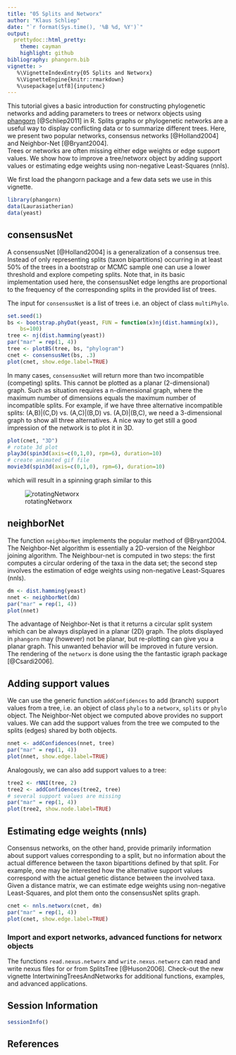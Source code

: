 ```yaml
---
title: "05 Splits and Networx"
author: "Klaus Schliep"
date: "`r format(Sys.time(), '%B %d, %Y')`"
output:
  prettydoc::html_pretty:
    theme: cayman
    highlight: github
bibliography: phangorn.bib
vignette: >
   %\VignetteIndexEntry{05 Splits and Networx}
   %\VignetteEngine{knitr::rmarkdown}
   %\usepackage[utf8]{inputenc}   
---
```



This tutorial gives a basic introduction for constructing phylogenetic networks and adding parameters to trees or networx objects using [phangorn](https://cran.r-project.org/package=phangorn) [@Schliep2011] in R. 
Splits graphs or phylogenetic networks are a useful way to display conflicting data or to summarize different trees. Here, we present two popular networks, consensus networks [@Holland2004]
and Neighbor-Net [@Bryant2004].                                  
Trees or networks are often missing either edge weights or edge support values. We show how to improve a tree/networx object by adding support values or estimating edge weights using non-negative Least-Squares (nnls).

We first load the phangorn package and a few data sets we use in this vignette.
```r
library(phangorn)
data(Laurasiatherian)
data(yeast)
```
## consensusNet
A consensusNet [@Holland2004] is a generalization of a consensus tree. Instead of only representing splits (taxon bipartitions) occurring in at least 50% of the trees in a bootstrap or MCMC sample one can use a lower threshold and explore competing splits. Note that, in its basic implementation used here, the consensusNet edge lengths are proportional to the frequency of the corresponding splits in the provided list of trees. 

The input for `consensusNet` is a list of trees i.e. an object of class `multiPhylo`.
```r
set.seed(1)
bs <- bootstrap.phyDat(yeast, FUN = function(x)nj(dist.hamming(x)), 
    bs=100)
tree <- nj(dist.hamming(yeast))
par("mar" = rep(1, 4))
tree <- plotBS(tree, bs, "phylogram")
cnet <- consensusNet(bs, .3)
plot(cnet, show.edge.label=TRUE)
```

In many cases, `consensusNet` will return more than two incompatible (competing) splits. This cannot be plotted as a planar (2-dimensional) graph. Such as situation requires a n-dimensional graph, where the maximum number of dimensions equals the maximum number of incompatible splits. For example, if we have three alternative incompatible splits: (A,B)|(C,D) vs. (A,C)|(B,D) vs. (A,D)|(B,C), we need a 3-dimensional graph to show all three alternatives. A nice way to get still a good impression of the network is to plot it in 3D. 

```r
plot(cnet, "3D")
# rotate 3d plot
play3d(spin3d(axis=c(0,1,0), rpm=6), duration=10)
# create animated gif file 
movie3d(spin3d(axis=c(0,1,0), rpm=6), duration=10)
```

which will result in a spinning graph similar to this

![rotatingNetworx](movie.gif)


## neighborNet
The function `neighborNet` implements the popular method of @Bryant2004. The Neighbor-Net algorithm is essentially a 2D-version of the Neighbor joining algorithm. The Neighbour-net is computed in two steps: the first computes a circular ordering of the taxa in the data set; the second step involves the estimation of edge weights using non-negative Least-Squares (nnls).    

```r
dm <- dist.hamming(yeast)
nnet <- neighborNet(dm)
par("mar" = rep(1, 4))
plot(nnet)
```

The advantage of Neighbor-Net is that it returns a circular split system which can be always displayed in a planar (2D) graph. The plots displayed in `phangorn` may (however) not be planar, but re-plotting can give you a planar graph. This unwanted behavior will be improved in future version. 
The rendering of the `networx` is done using the the fantastic igraph package [@Csardi2006]. 


## Adding support values

We can use the generic function `addConfidences` to add (branch) support values from a tree, i.e. an object of class `phylo` to a `networx`, `splits` or `phylo` object. The Neighbor-Net object we computed above provides no support values. We can add the support values from the tree we computed to the splits (edges) shared by both objects. 
```r
nnet <- addConfidences(nnet, tree)
par("mar" = rep(1, 4))
plot(nnet, show.edge.label=TRUE)
```    

Analogously, we can also add support values to a tree:
```r
tree2 <- rNNI(tree, 2)
tree2 <- addConfidences(tree2, tree)
# several support values are missing
par("mar" = rep(1, 4))
plot(tree2, show.node.label=TRUE)
```   

## Estimating edge weights (nnls)

Consensus networks, on the other hand, provide primarily information about support values corresponding to a split, but no information about the actual difference between the taxon bipartitions defined by that split. For example, one may be interested how the alternative support values correspond with the actual genetic distance between the involved taxa.
Given a distance matrix, we can estimate edge weights using non-negative Least-Squares, and plot them onto the consensusNet splits graph. 
```r
cnet <- nnls.networx(cnet, dm)
par("mar" = rep(1, 4))
plot(cnet, show.edge.label=TRUE)
```
    
### Import and export networks, advanced functions for networx objects 

The functions `read.nexus.networx` and `write.nexus.networx` can read and write nexus files for or from SplitsTree [@Huson2006]. Check-out the new vignette IntertwiningTreesAndNetworks for additional functions, examples, and advanced applications. 



## Session Information
```r
sessionInfo()
```
## References

